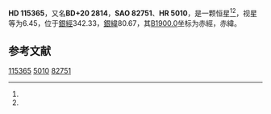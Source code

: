 {{Starbox begin
| name = HD 115365
}}
{{Starbox observe
| epoch = [[J2000.0|J2000.0]]
| constell = {{星座名待查}}<ref name=SIMBAD>{{cite web
 | url=http://simbad.u-strasbg.fr/simbad/sim-id?Ident=HR+5010
 | title=Pulsating variable Star
 | publisher=Centre de Données astronomiques de Strasbourg
 | work=SIMBAD
 | accessdate=2012-07-13
 | archive-date=2016-03-17
 | archive-url=https://web.archive.org/web/20160317091232/http://simbad.u-strasbg.fr/simbad/sim-id?Ident=HR+5010
 | dead-url=no
 }}</ref><ref name=DATA>{{cite web
 | url=http://vizier.u-strasbg.fr/viz-bin/VizieR-5?-out.add=.&-source=5050&-corr=PK=HR&-out.max=9999&HR=5010
 | title=VizieR Detailed Page
 | accessdate=2012-07-13
 | archive-date=2019-02-16
 | archive-url=https://web.archive.org/web/20190216081238/http://vizier.u-strasbg.fr/viz-bin/VizieR-5?-out.add=.&-source=5050&-corr=PK=HR&-out.max=9999&HR=5010
 | dead-url=no
 }}</ref>
| 星官 = 
| ra = {{RA|13|16|32.3}}<ref name=SIMBAD /><ref name=DATA />
| dec = {{DEC|+19|47|7}}<ref name=SIMBAD /><ref name=DATA />
| appmag_v = 6.45<ref name=SIMBAD /><ref name=DATA />
}}
{{Starbox character
| class = F0V<ref name=SIMBAD /><ref name=DATA />
| b-v = 0.25<ref name=SIMBAD /><ref name=DATA />
| u-b = 0.08<ref name=SIMBAD /><ref name=DATA />
| r-i = <ref name=SIMBAD /><ref name=DATA />
| variable = 
}}
{{Starbox astrometry
| radial_v = 0.08
| prop_mo_ra = -35
| parallax = 
| p_error = 
}}
{{Starbox catalog
| names =BD+20 2814，[[SAO星表|SAO]] 82751，[[HD星表|HD]] 115365，[[HR星表|HR]] 5010}}
{{Starbox reference |Simbad=HR+5010}}
{{Starbox end}}

'''HD 115365'''，又名'''BD+20 2814'''，'''SAO 82751'''、'''HR 5010'''，是一颗恒星<ref name=SIMBAD /><ref name=DATA />，视星等为6.45，位于[[銀道座標系|銀經]]342.33，[[銀道座標系|銀緯]]80.67，其[[B1900.0|B1900.0]]坐标为赤經{{RA|13|11|41.1}}，赤緯{{DEC|+20|80.67|45}}。

== 参考文献 ==
{{reflist}}

{{star-stub}}

[[Category:HD和HDE天體|115365]]
[[Category:HR天體|5010]]
[[Category:SAO天體|82751]]